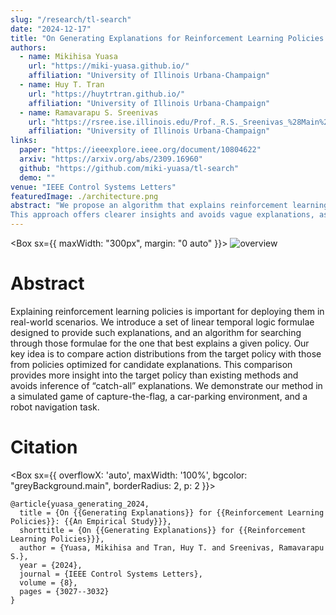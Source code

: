 ```yaml
---
slug: "/research/tl-search"
date: "2024-12-17"
title: "On Generating Explanations for Reinforcement Learning Policies: An Empirical Study"
authors:
  - name: Mikihisa Yuasa
    url: "https://miki-yuasa.github.io/"
    affiliation: "University of Illinois Urbana-Champaign"
  - name: Huy T. Tran
    url: "https://huytrtran.github.io/"
    affiliation: "University of Illinois Urbana-Champaign"
  - name: Ramavarapu S. Sreenivas
    url: "https://rsree.ise.illinois.edu/Prof._R.S._Sreenivas_%28Main%29.html"
    affiliation: "University of Illinois Urbana-Champaign"
links:
  paper: "https://ieeexplore.ieee.org/document/10804622"
  arxiv: "https://arxiv.org/abs/2309.16960"
  github: "https://github.com/miki-yuasa/tl-search"
  demo: ""
venue: "IEEE Control Systems Letters"
featuredImage: ./architecture.png
abstract: "We propose an algorithm that explains reinforcement learning policies using linear temporal logic by comparing their action distributions with those of explanation-driven policies. 
This approach offers clearer insights and avoids vague explanations, as shown in three simulated tasks."
---
```


<Box sx={{ maxWidth: "300px", margin: "0 auto" }}>
![overview](/images/research/tl-search/architecture.png)
</Box>

# Abstract

Explaining reinforcement learning policies is important for deploying them in real-world scenarios. 
We introduce a set of linear temporal logic formulae designed to provide such explanations, and an algorithm for searching through those formulae for the one that best explains a given policy. 
Our key idea is to compare action distributions from the target policy with those from policies optimized for candidate explanations. 
This comparison provides more insight into the target policy than existing methods and avoids inference of “catch-all” explanations. We demonstrate our method in a simulated game of capture-the-flag, a car-parking environment, and a robot navigation task.

# Citation
<Box sx={{ overflowX: 'auto', maxWidth: '100%', bgcolor: "greyBackground.main", borderRadius: 2, p: 2 }}>
```
@article{yuasa_generating_2024,
  title = {On {{Generating Explanations}} for {{Reinforcement Learning Policies}}: {{An Empirical Study}}},
  shorttitle = {On {{Generating Explanations}} for {{Reinforcement Learning Policies}}},
  author = {Yuasa, Mikihisa and Tran, Huy T. and Sreenivas, Ramavarapu S.},
  year = {2024},
  journal = {IEEE Control Systems Letters},
  volume = {8},
  pages = {3027--3032}
}
```
</Box>